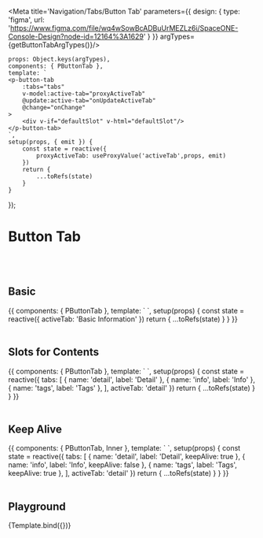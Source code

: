 


<Meta title='Navigation/Tabs/Button Tab' parameters={{
    design: {
        type: 'figma',
        url: 'https://www.figma.com/file/wq4wSowBcADBuUrMEZLz6i/SpaceONE-Console-Design?node-id=12164%3A1629'
    }
}} argTypes={getButtonTabArgTypes()}/>


    props: Object.keys(argTypes),
    components: { PButtonTab },
    template: `
    <p-button-tab
        :tabs="tabs"
        v-model:active-tab="proxyActiveTab"
        @update:active-tab="onUpdateActiveTab"
        @change="onChange"
    >
        <div v-if="defaultSlot" v-html="defaultSlot"/>
    </p-button-tab>
    `,
    setup(props, { emit }) {
        const state = reactive({
            proxyActiveTab: useProxyValue('activeTab',props, emit)
        })
        return {
            ...toRefs(state)
        }
    }
});


# Button Tab
<br/>
<br/>

## Basic

<Canvas>
    <Story name="Basic">
{{
    components: { PButtonTab },
    template: `
    <p-button-tab
        :tabs="['Basic Information', 'EC2']"
        v-model:active-tab="activeTab"
    >
    </p-button-tab>
    `,
    setup(props) {
        const state = reactive({
            activeTab: 'Basic Information'
        })
        return {
            ...toRefs(state)
        }
    }
}}
    </Story>
</Canvas>

<br/>
<br/>

## Slots for Contents

<Canvas>
    <Story name="Slots for Contents">
        {{
            components: { PButtonTab },
            template: `
    <p-button-tab
        :tabs="tabs"
        v-model:active-tab="activeTab"
    >
        <template #detail="slotProps">
            <div class="p-4">
                This is detail slot. <br/>
                slot Props: <br/>
                <pre class="mt-4 p-8 rounded bg-gray-200 w-full leading-6">{{slotProps}}</pre>
            </div>
        </template>
        <template #info="slotProps">
            <div class="p-4">
                This is info slot. <br/>
                slot Props: <br/>
                <pre class="mt-4 p-8 rounded bg-gray-200 w-full leading-6">{{slotProps}}</pre>
            </div>
        </template>
        <template #tags="slotProps">
            <div class="p-4">
                This is tags slot. <br/>
                slot Props: <br/>
                <pre class="mt-4 p-8 rounded bg-gray-200 w-full leading-6">{{slotProps}}</pre>
            </div>
        </template>
    </p-button-tab>
<!--<div>-->
`,
            setup(props) {
                const state = reactive({
                    tabs: [
                        { name: 'detail', label: 'Detail' },
                        { name: 'info', label: 'Info' },
                        { name: 'tags', label: 'Tags' },
                    ],
                    activeTab: 'detail'
                })
                return {
                    ...toRefs(state)
                }
            }
        }}
    </Story>
</Canvas>

<br/>
<br/>

## Keep Alive

<Canvas>
    <Story name="Keep Alive">
{{
    components: { PButtonTab, Inner },
    template: `
    <p-button-tab
        :tabs="tabs"
        v-model:active-tab="activeTab"
    >
        <template #detail="{name}">
            <inner key="detail" name="Detail. this tab is keep alive."/>
        </template>
        <template #info>
            <inner name="info. this tab is NOT keep alive. If you select another tab and then return to this tab, it will return to the initial state." />
        </template>
        <template #tags="{name}">
            <inner key="tags" name="Tags. this tab is keep alive."/>
        </template>
    </p-button-tab>
<!--<div>-->
`,
    setup(props) {
        const state = reactive({
            tabs: [
                { name: 'detail', label: 'Detail', keepAlive: true },
                { name: 'info', label: 'Info', keepAlive: false },
                { name: 'tags', label: 'Tags', keepAlive: true },
            ],
            activeTab: 'detail'
        })
        return {
            ...toRefs(state)
        }
    }
}}
    </Story>
</Canvas>

<br/>
<br/>

## Playground

<Canvas>
    <Story name="Playground">
        {Template.bind({})}
    </Story>
</Canvas>

<ArgsTable story="Playground"/>

